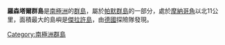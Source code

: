 '''羅森塔爾群島'''是[[南極洲|南極洲]]的[[群島|群島]]，屬於[[帕默群島|帕默群島]]的一部分，處於[[摩納哥角|摩納哥角]]以北11公里，面積最大的島嶼是[[傑拉許島|傑拉許島]]，由[[德國|德國]]探險隊發現。

{{coord|64|36|S|64|18|W|display=title}}

{{Antarctica-geo-stub}}
[[Category:南極洲群島|Category:南極洲群島]]